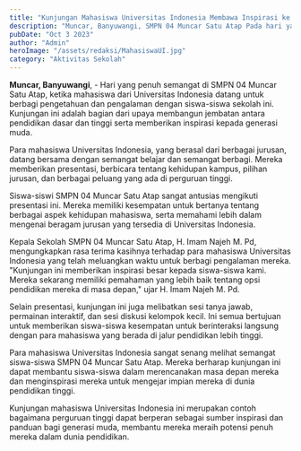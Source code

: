 ```yaml
---
title: "Kunjungan Mahasiswa Universitas Indonesia Membawa Inspirasi ke SMPN 04 Muncar Satu Atap"
description: "Muncar, Banyuwangi, SMPN 04 Muncar Satu Atap Pada hari yang penuh penghormatan, siswa-siswi SMP"
pubDate: "Oct 3 2023"
author: "Admin"
heroImage: "/assets/redaksi/MahasiswaUI.jpg"
category: "Aktivitas Sekolah"
---
```


<strong>Muncar, Banyuwangi</strong>, - Hari yang penuh semangat di SMPN 04 Muncar Satu Atap, ketika mahasiswa dari Universitas Indonesia datang untuk berbagi pengetahuan dan pengalaman dengan siswa-siswa sekolah ini. Kunjungan ini adalah bagian dari upaya membangun jembatan antara pendidikan dasar dan tinggi serta memberikan inspirasi kepada generasi muda.

Para mahasiswa Universitas Indonesia, yang berasal dari berbagai jurusan, datang bersama dengan semangat belajar dan semangat berbagi. Mereka memberikan presentasi, berbicara tentang kehidupan kampus, pilihan jurusan, dan berbagai peluang yang ada di perguruan tinggi.

Siswa-siswi SMPN 04 Muncar Satu Atap sangat antusias mengikuti presentasi ini. Mereka memiliki kesempatan untuk bertanya tentang berbagai aspek kehidupan mahasiswa, serta memahami lebih dalam mengenai beragam jurusan yang tersedia di Universitas Indonesia.

Kepala Sekolah SMPN 04 Muncar Satu Atap, H. Imam Najeh M. Pd, mengungkapkan rasa terima kasihnya terhadap para mahasiswa Universitas Indonesia yang telah meluangkan waktu untuk berbagi pengalaman mereka. "Kunjungan ini memberikan inspirasi besar kepada siswa-siswa kami. Mereka sekarang memiliki pemahaman yang lebih baik tentang opsi pendidikan mereka di masa depan," ujar H. Imam Najeh M. Pd.

Selain presentasi, kunjungan ini juga melibatkan sesi tanya jawab, permainan interaktif, dan sesi diskusi kelompok kecil. Ini semua bertujuan untuk memberikan siswa-siswa kesempatan untuk berinteraksi langsung dengan para mahasiswa yang berada di jalur pendidikan lebih tinggi.

Para mahasiswa Universitas Indonesia sangat senang melihat semangat siswa-siswa SMPN 04 Muncar Satu Atap. Mereka berharap kunjungan ini dapat membantu siswa-siswa dalam merencanakan masa depan mereka dan menginspirasi mereka untuk mengejar impian mereka di dunia pendidikan tinggi.

Kunjungan mahasiswa Universitas Indonesia ini merupakan contoh bagaimana perguruan tinggi dapat berperan sebagai sumber inspirasi dan panduan bagi generasi muda, membantu mereka meraih potensi penuh mereka dalam dunia pendidikan.